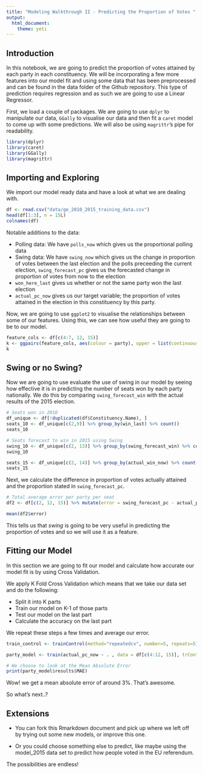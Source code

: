 ```yaml
---
title: "Modeling Walkthrough II - Predicting the Proportion of Votes "
output: 
  html_document:
    theme: yeti
---
```

## Introduction

In this notebook, we are going to predict the proportion of votes attained by each party in each constituency. We will be incorporating a few more features into our model fit and using some data that has been preprocessed and can be found in the data folder of the Github repository. This type of prediction requires regression and as such we are going to use a Linear Regressor.

First, we load a couple of packages.  We are going to use `dplyr` to manipulate our data, `GGally` to visualise our data and then fit a `caret` model to come up with some predictions. We will also be using `magrittr`'s pipe for readability.


```r
library(dplyr)
library(caret)
library(GGally)
library(magrittr)
```


## Importing and Exploring

We import our model ready data and have a look at what we are dealing with.

```r
df <- read.csv("data/ge_2010_2015_training_data.csv")
head(df[1:3], n = 15L)
colnames(df)
```

Notable additions to the data:

* Polling data: We have `polls_now` which gives us the proportional polling data
* Swing data: We have `swing_now` which gives us the change in proportion of votes between the last election and the polls preceeding the current election, `swing_forecast_pc` gives us the forecasted change in proportion of votes from now to the election
* `won_here_last` gives us whether or not the same party won the last election
* `actual_pc_now` gives us our target variable; the proportion of votes attained in the election in this constituency by this party.

Now, we are going to use `ggplot2` to visualise the relationships between some of our features. Using this, we can see how useful they are going to be to our model.

``` r
feature_cols <- df[c(4:7, 12, 15)]
k <- ggpairs(feature_cols, aes(colour = party), upper = list(continuous = wrap("cor", size = 1, hjust=0.15, alignPercent=1)))
k
```

## Swing or no Swing?

Now we are going to use evaluate the use of swing in our model by seeing how effective it is in predicting the number of seats won by each party nationally. We do this by comparing `swing_forecast_win` with the actual results of the 2015 election.

```r
# Seats won in 2010
df_unique <- df[!duplicated(df$Constituency.Name), ]
seats_10 <- df_unique[c(2,9)] %>% group_by(win_last) %>% count()
seats_10

# Seats forecast to win in 2015 using Swing
swing_10 <- df_unique[c(2, 13)] %>% group_by(swing_forecast_win) %>% count()
swing_10

seats_15 <- df_unique[c(2, 14)] %>% group_by(actual_win_now) %>% count()
seats_15
```

Next, we calculate the difference in proportion of votes actually attained and the proportion stated in `swing_forecast_pc`.

``` r
# Total average error per party per seat
df2 <- df[c(2, 12, 15)] %>% mutate(error = swing_forecast_pc - actual_pc_now)

mean(df2$error)

```

This tells us that *swing* is going to be very useful in predicting the proportion of votes and so we will use it as a feature.

## Fitting our Model

In this section we are going to fit our model and calculate how accurate our model fit is by using Cross Validation.

We apply K Fold Cross Validation which means that we take our data set and do the following:

* Split it into K parts
* Train our model on K-1 of those parts
* Test our model on the last part
* Calculate the accuracy on the last part

We repeat these steps a few times and average our error.

``` r
train_control <- trainControl(method="repeatedcv", number=5, repeats=5)

party_model <- train(actual_pc_now ~ . , data = df[c(4:12, 15)], trControl = train_control, method = "lm" )

# We choose to look at the Mean Absolute Error
print(party_model$results$MAE)
```

Wow! we get a mean absolute error of around 3%. That's awesome.

So what's next..?

## Extensions

- You can fork this Rmarkdown document and pick up where we left off by trying out some new models, or improve this one.

- Or you could choose something else to predict, like maybe using the model_2015 data set to predict how people voted in the EU referendum.

The possibilities are endless!